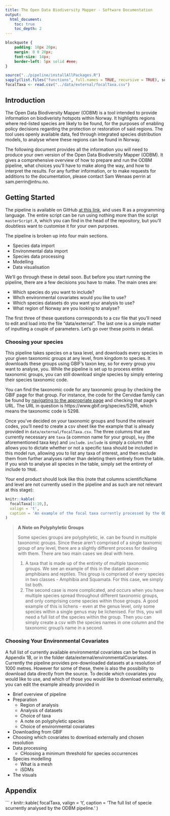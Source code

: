 ```yaml
---
title: The Open Data Biodiversity Mapper - Software Documentation
output:
  html_document:
    toc: true
    toc_depth: 2
---
```



```css
blockquote {
    padding: 10px 20px;
    margin: 0 0 20px;
    font-size: 14px;
    border-left: 5px solid #eee;
}
```

``` r
  
source("../pipeline/installAllPackages.R")
sapply(list.files("functions", full.names = TRUE, recursive = TRUE), source)
focalTaxa <- read.csv("../data/external/focalTaxa.csv")

```

## Introduction

The Open Data Biodiversity Mapper (ODBM) is a tool intended to provide information on biodiveristy hotspots within Norway. It highlights
regions where red-listed species are likely to be found, for the purposes of enabling policy decisions regarding the
protection or restoration of said regions. The tool uses openly available data, fed through integrated species distribution
models, to analyse where these regions can be found in Norway.

The following document provides all the information you will need to produce your own version of the Open Data Biodiversity 
Mapper (ODBM). It gives a comprehensive overview of how to prepare and run the ODBM pipeline, what choices you'll have to make 
along the way, and how to interpret the results. For any further information, or to make requests for additions to the 
documentation, please contact Sam Wenaas perrin at sam.perrin@ntnu.no.

## Getting Started

The pipeline is available on GitHub [at this link](https://github.com/gjearevoll/BioDivMapping), and uses R as a programming language.
The entire script can be run using nothing more than the script `masterScript.R`, which you can find in the head of the repository,
but you'll doubtless want to customise it for your own purposes.

The pipeline is broken up into four main sections.

- Species data import
- Environmental data import
- Species data processing
- Modelling
- Data visualisation

We'll go through these in detail soon. But before you start running the pipeline, there are a few decisions you have to make. 
The main ones are:

- Which species do you want to include?
- Whch environmental covariates would you like to use?
- Which species datasets do you want your analysis to use?
- What region of Norway are you looking to analyse?

The first three of these questions corresponds to a csv file that you'll need to edit and load into the file "data/external". The last
one is a simple matter of inputting a couple of parameters. Let's go over these points in detail.

### Choosing your species

This pipeline takes species on a taxa level, and downloads every species in your given taxonomic groups at any level, from kingdom to
species. It downloads these groups using GBIF's taxon key, so for every group you want to analyse, you. While the pipeline is set up 
to process entire taxonomic groups, you can still download single species by simply entering their species taxonomic code.

You can find the taxonomic code for any taxonomic group by checking the GBIF page for that group. For instance, the code for the Cervidae 
family can be found by [navigating to the appropriate page](https://www.gbif.org/species/5298) and checking that page's URL. The URL in 
question is https://www.gbif.org/species/5298, which means the taxonomic code is 5298.

Once you've decided on your taxonomic groups and found the relevant codes, you'll need to create a csv sheet like the example that is
already provided in `data/external/focalTaxa.csv`. The three columns that are currently necessary are `taxa` (a common name for your group),
`key` (the aforementioned taxa key) and `include`. `include` is simply a column that allows you to dictate whether or not a specific taxa
should be included in this model run, allowing you to list any taxa of interest, and then exclude them from further analyses rather than
deleting them entirely from the table. If you wish to analyse all species in the table, simply set the entirety of include to `TRUE`.

Your end product should look like this (note that columns scientificName and level are not currently used in the pipeline and as such are
not relevant at this stage):

``` r
  
knitr::kable(
  focalTaxa[1:10,], 
  valign = 't',
  caption = 'An example of the focal taxa currently processed by the ODBM pipeline. THe full dataset can be found in Appendix 1A.'
)


```


> **A Note on Polyphyletic Groups**
>
>Some species groups are polyphyletic, ie. can be found in multiple taxonomic groups. Since these aren't comprised of a single
taxnomic group of any level, there are a slightly different process for dealing with them. There are two main cases we deal with here. 
> 
> 1. A taxa that is made up of the entirety of multiple taxonomic groups. We see an example of this in the dataet above - amphibians and
reptiles. This group is comprised of every species in two classes - Amphibia and Squamata. For this case, we simply list both.
> 2. The second case is more complicated, and occurs when you have multiple species spread throughout different taxonomic groups, and only 
comprising come species within those groups. A good example of this is lichens - even at the genus level, only some species within a 
single genus may be lichenised. For this, you will need a full list of the species within the group. Then you can simply create a csv
with the species names in one column and the taxonomic group's name in a second.

### Choosing Your Environmental Covariates

A full list of currently available environmental covariates can be found in Appendix 1B, or in the folder data/external/environmentalCovariates.
Currently the pipeline provides pre-downloaded datasets at a resolution of 1000 metres. However for some of these, there is also the possibility
to download data directly from the source. To decide which covariates you would like to use, and which of those you would like to download
externally, you can edit the example already provided in 


- Brief overview of pipeline
- Preparation
  - Region of analysis
  - Analysis of datasets
  - Choice of taxa
  - A note on polyphyletic species
  - Choice of environmental covariates  
- Downloading from GBIF
- Choosing which covariates to download externally and chosen resolution
- Data processing
  - CHoosing a minimum threshold for species occurrences
- Species modelling
  - What is a mesh
  - iSDMs
- The visuals



## Appendix

``` r
knitr::kable(
  focalTaxa, 
  valign = 't',
  caption = 'The full list of specie scurrently analysed by the ODBM pipeline.'
)
